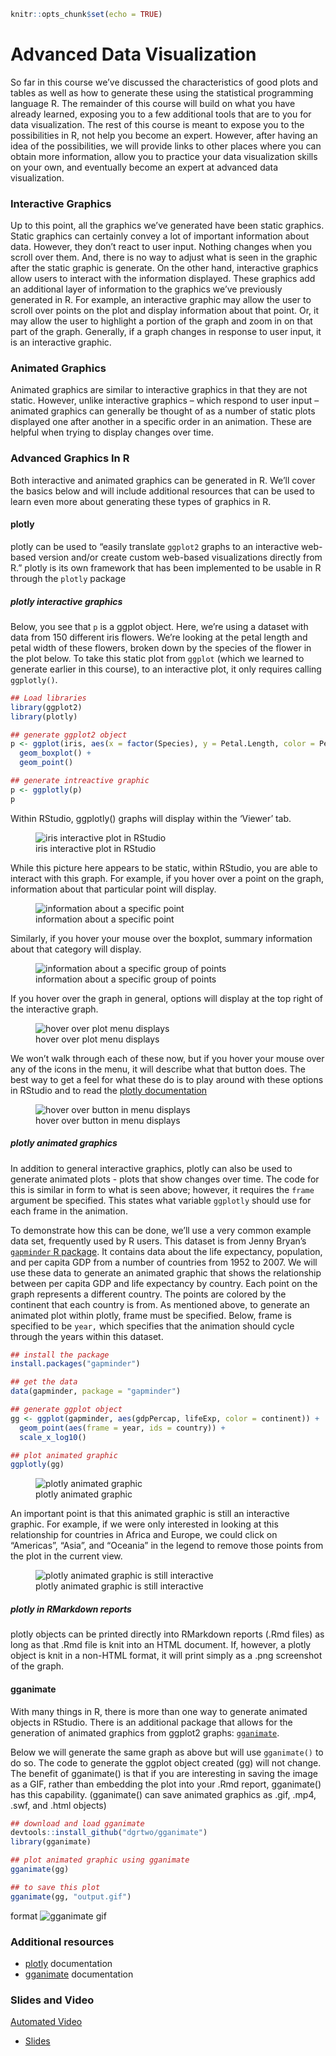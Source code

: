 
```r
knitr::opts_chunk$set(echo = TRUE)
```

# Advanced Data Visualization

So far in this course we've discussed the characteristics of good plots and tables as well as how to generate these using the statistical programming language R. The remainder of this course will build on what you have already learned, exposing you to a few additional tools that are to you for data visualization. The rest of this course is meant to expose you to the possibilities in R, not help you become an expert. However, after having an idea of the possibilities, we will provide links to other places where you can obtain more information, allow you to practice your data visualization skills on your own, and eventually become an expert at advanced data visualization.

### Interactive Graphics

Up to this point, all the graphics we've generated have been static graphics. Static graphics can certainly convey a lot of important information about data. However, they don't react to user input. Nothing changes when you scroll over them. And, there is no way to adjust what is seen in the graphic after the static graphic is generate. On the other hand, interactive graphics allow users to interact with the information displayed. These graphics add an additional layer of information to the graphics we've previously generated in R. For example, an interactive graphic may allow the user to scroll over points on the plot and display information about that point. Or, it may allow the user to highlight a portion of the graph and zoom in on that part of the graph. Generally, if a graph changes in response to user input, it is an interactive graphic.

### Animated Graphics

Animated graphics are similar to interactive graphics in that they are not static. However, unlike interactive graphics -- which respond to user input -- animated graphics can generally be thought of as a number of static plots displayed one after another in a specific order in an animation. These are helpful when trying to display changes over time.

### Advanced Graphics In R

Both interactive and animated graphics can be generated in R. We'll cover the basics below and will include additional resources that can be used to learn even more about generating these types of graphics in R.

#### plotly

plotly can be used to "easily translate `ggplot2` graphs to an interactive web-based version and/or create custom web-based visualizations directly from R." plotly is its own framework that has been implemented to be usable in R through the `plotly` package

##### plotly interactive graphics

Below, you see that `p` is a ggplot object. Here, we're using a dataset with data from 150 different iris flowers. We're looking at the petal length and petal width of these flowers, broken down by the species of the flower in the plot below. To take this static plot from `ggplot` (which we learned to generate earlier in this course),  to an interactive plot, it only requires calling `ggplotly()`.

```r
## Load libraries
library(ggplot2)
library(plotly)

## generate ggplot2 object
p <- ggplot(iris, aes(x = factor(Species), y = Petal.Length, color = Petal.Width)) +
  geom_boxplot() +
  geom_point()

## generate intreactive graphic
p <- ggplotly(p)
p
```

Within RStudio, ggplotly() graphs will display within the 'Viewer' tab.


![iris interactive plot in RStudio](https://docs.google.com/presentation/d/1akxwxd52on22B7uUhZTUi1oHJ6PSDicdVchjmVynhr0/export/png?id=1akxwxd52on22B7uUhZTUi1oHJ6PSDicdVchjmVynhr0&pageid=g2bfdb07292_0_151)

While this picture here appears to be static, within RStudio, you are able to interact with this graph. For example, if you hover over a point on the graph, information about that particular point will display.  


![information about a specific point](https://docs.google.com/presentation/d/1akxwxd52on22B7uUhZTUi1oHJ6PSDicdVchjmVynhr0/export/png?id=1akxwxd52on22B7uUhZTUi1oHJ6PSDicdVchjmVynhr0&pageid=g389ae8f2fa_0_12)

Similarly, if you hover your mouse over the boxplot, summary information about that category will display.


![information about a specific group of points](https://docs.google.com/presentation/d/1akxwxd52on22B7uUhZTUi1oHJ6PSDicdVchjmVynhr0/export/png?id=1akxwxd52on22B7uUhZTUi1oHJ6PSDicdVchjmVynhr0&pageid=g389ae8f2fa_0_22)


If you hover over the graph in general, options will display at the top right of the interactive graph.

![hover over plot menu displays](https://docs.google.com/presentation/d/1akxwxd52on22B7uUhZTUi1oHJ6PSDicdVchjmVynhr0/export/png?id=1akxwxd52on22B7uUhZTUi1oHJ6PSDicdVchjmVynhr0&pageid=g389ae8f2fa_0_1)

We won't walk through each of these now, but if you hover your mouse over any of the icons in the menu, it will describe what that button does. The best way to get a feel for what these do is to play around with these options in RStudio and to read the [plotly documentation](https://plotly-book.cpsievert.me/)


![hover over button in menu displays](https://docs.google.com/presentation/d/1akxwxd52on22B7uUhZTUi1oHJ6PSDicdVchjmVynhr0/export/png?id=1akxwxd52on22B7uUhZTUi1oHJ6PSDicdVchjmVynhr0&pageid=g389ae8f2fa_0_29)



##### plotly animated graphics

In addition to general interactive graphics, plotly can also be used to generate animated plots - plots that show changes over time. The code for this is similar in form to what is seen above; however, it requires the `frame` argument be specified. This states what variable `ggplotly` should use for each frame in the animation.

To demonstrate how this can be done, we'll use a very common example data set, frequently used by R users. This dataset is from Jenny Bryan's [`gapminder` R package](https://cran.r-project.org/web/packages/gapminder/index.html). It contains data about the life expectancy, population, and per capita GDP from a number of countries from 1952 to 2007. We will use these data to generate an animated graphic that shows the relationship between per capita GDP and life expectancy by country. Each point on the graph represents a different country. The points are colored by the continent that each country is from. As mentioned above, to generate an animated plot within plotly, frame must be specified. Below, frame is specified to be `year,` which specifies that the animation should cycle through the years within this dataset.

```r
## install the package
install.packages("gapminder")

## get the data
data(gapminder, package = "gapminder")

## generate ggplot object
gg <- ggplot(gapminder, aes(gdpPercap, lifeExp, color = continent)) +
  geom_point(aes(frame = year, ids = country)) +
  scale_x_log10()

## plot animated graphic
ggplotly(gg)

```


![plotly animated graphic](https://docs.google.com/presentation/d/1akxwxd52on22B7uUhZTUi1oHJ6PSDicdVchjmVynhr0/export/png?id=1akxwxd52on22B7uUhZTUi1oHJ6PSDicdVchjmVynhr0&pageid=g389ae8f2fa_0_37)

An important point is that this animated graphic is still an interactive graphic. For example, if we were only interested in looking at this relationship for countries in Africa and Europe, we could click on "Americas", "Asia", and "Oceania" in the legend to remove those points from the plot in the current view.


![plotly animated graphic is still interactive](https://docs.google.com/presentation/d/1akxwxd52on22B7uUhZTUi1oHJ6PSDicdVchjmVynhr0/export/png?id=1akxwxd52on22B7uUhZTUi1oHJ6PSDicdVchjmVynhr0&pageid=g389ae8f2fa_0_68)

##### plotly in RMarkdown reports

plotly objects can be printed directly into RMarkdown reports (.Rmd files) as long as that .Rmd file is knit into an HTML document. If, however, a plotly object is knit in a non-HTML format, it will print simply as a .png screenshot of the graph.


#### gganimate

With many things in R, there is more than one way to generate animated objects in RStudio. There is an additional package that allows for the generation of animated graphics from ggplot2 graphs: [`gganimate`](https://github.com/dgrtwo/gganimate).

Below we will generate the same graph as above but will use `gganimate()` to do so. The code to generate the ggplot object created (gg) will not change. The benefit of gganimate() is that if you are interesting in saving the image as a GIF, rather than embedding the plot into your .Rmd report, gganimate() has this capability. (gganimate() can save animated graphics as .gif, .mp4, .swf, and .html objects)

```r
## download and load gganimate
devtools::install_github("dgrtwo/gganimate")
library(gganimate)

## plot animated graphic using gganimate
gganimate(gg)

## to save this plot
gganimate(gg, "output.gif")

```

{format: gif}
![gganimate gif](https://s3-eu-west-1.amazonaws.com/pfigshare-u-files/14127164/output.gif)

### Additional resources

* [plotly](https://plotly-book.cpsievert.me/) documentation
* [gganimate](https://github.com/dgrtwo/gganimate) documentation


### Slides and Video

[Automated Video](https://youtu.be/JNQy0y5NUX4)

  * [Slides](https://docs.google.com/presentation/d/1akxwxd52on22B7uUhZTUi1oHJ6PSDicdVchjmVynhr0/edit?usp=sharing)
